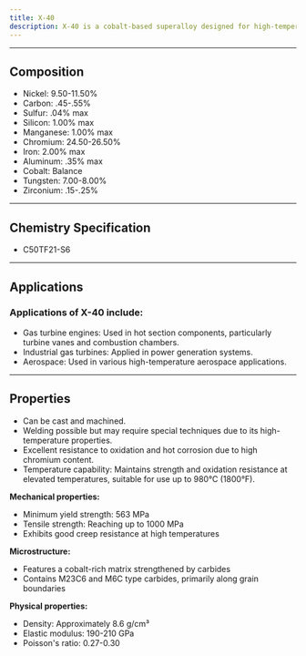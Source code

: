 ```yaml
---
title: X-40
description: X-40 is a cobalt-based superalloy designed for high-temperature applications in gas turbines. X-40's combination of high-temperature strength, creep resistance, and excellent oxidation resistance makes it valuable for critical components in aerospace and power generation industries. Its cobalt-based composition provides good thermal fatigue resistance and stability at elevated temperatures
---
```


---


## Composition

<Card className='properties'>
  <ul>
    <li>Nickel: 9.50-11.50%</li>
    <li>Carbon: .45-.55%</li>
    <li>Sulfur: .04% max</li>
    <li>Silicon: 1.00% max</li>
    <li>Manganese: 1.00% max</li>
    <li>Chromium: 24.50-26.50%</li>
    <li>Iron: 2.00% max</li>
    <li>Aluminum: .35% max</li>
    <li>Cobalt: Balance</li>
    <li>Tungsten: 7.00-8.00%</li>
    <li>Zirconium: .15-.25%</li>
  </ul>
</Card>

---

## Chemistry Specification

- C50TF21-S6

---

## Applications

### Applications of X-40 include:

- Gas turbine engines: Used in hot section components, particularly turbine vanes and combustion chambers.
- Industrial gas turbines: Applied in power generation systems.
- Aerospace: Used in various high-temperature aerospace applications.

---

## Properties

- Can be cast and machined.
- Welding possible but may require special techniques due to its high-temperature properties.
- Excellent resistance to oxidation and hot corrosion due to high chromium content.
- Temperature capability: Maintains strength and oxidation resistance at elevated temperatures, suitable for use up to 980°C (1800°F).

**Mechanical properties:**

- Minimum yield strength: 563 MPa
- Tensile strength: Reaching up to 1000 MPa
- Exhibits good creep resistance at high temperatures

**Microstructure:**

- Features a cobalt-rich matrix strengthened by carbides
- Contains M23C6 and M6C type carbides, primarily along grain boundaries

**Physical properties:**

- Density: Approximately 8.6 g/cm³
- Elastic modulus: 190-210 GPa
- Poisson's ratio: 0.27-0.30
